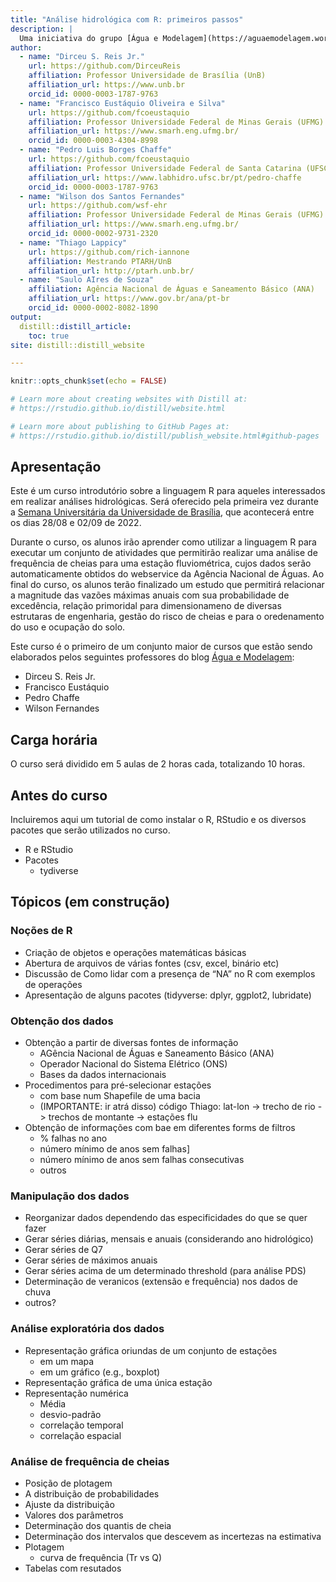 ```yaml
---
title: "Análise hidrológica com R: primeiros passos"
description: |
  Uma iniciativa do grupo [Água e Modelagem](https://aguaemodelagem.wordpress.com) para a Semana Universitária da Universidade de Brasília de 2022
author:
  - name: "Dirceu S. Reis Jr."
    url: https://github.com/DirceuReis
    affiliation: Professor Universidade de Brasília (UnB) 
    affiliation_url: https://www.unb.br
    orcid_id: 0000-0003-1787-9763
  - name: "Francisco Eustáquio Oliveira e Silva"
    url: https://github.com/fcoeustaquio
    affiliation: Professor Universidade Federal de Minas Gerais (UFMG) 
    affiliation_url: https://www.smarh.eng.ufmg.br/
    orcid_id: 0000-0003-4304-8998  
  - name: "Pedro Luis Borges Chaffe"
    url: https://github.com/fcoeustaquio
    affiliation: Professor Universidade Federal de Santa Catarina (UFSC) 
    affiliation_url: https://www.labhidro.ufsc.br/pt/pedro-chaffe
    orcid_id: 0000-0003-1787-9763
  - name: "Wilson dos Santos Fernandes"
    url: https://github.com/wsf-ehr
    affiliation: Professor Universidade Federal de Minas Gerais (UFMG) 
    affiliation_url: https://www.smarh.eng.ufmg.br/
    orcid_id: 0000-0002-9731-2320      
  - name: "Thiago Lappicy"
    url: https://github.com/rich-iannone
    affiliation: Mestrando PTARH/UnB
    affiliation_url: http://ptarh.unb.br/
  - name: "Saulo AIres de Souza"
    affiliation: Agência Nacional de Águas e Saneamento Básico (ANA)
    affiliation_url: https://www.gov.br/ana/pt-br
    orcid_id: 0000-0002-8082-1890
output:
  distill::distill_article:
    toc: true
site: distill::distill_website

---
```


```r
knitr::opts_chunk$set(echo = FALSE)

# Learn more about creating websites with Distill at:
# https://rstudio.github.io/distill/website.html

# Learn more about publishing to GitHub Pages at:
# https://rstudio.github.io/distill/publish_website.html#github-pages

```

## Apresentação

Este é um curso introdutório sobre a linguagem R para aqueles interessados em realizar análises hidrológicas. Será oferecido pela primeira vez durante a [Semana Universitária da Universidade de Brasília](http://dex.unb.br/semanaunb2022), que acontecerá entre os dias 28/08 e 02/09 de 2022.

Durante o curso, os alunos irão aprender como utilizar a linguagem R para executar um conjunto de atividades que permitirão realizar uma análise de frequência de cheias para uma estação fluviométrica, cujos dados serão automaticamente obtidos do webservice da Agência Nacional de Águas. Ao final do curso, os alunos terão finalizado um estudo que permitirá relacionar a magnitude das vazões máximas anuais com sua probabilidade de excedência, relação primoridal para dimensionameno de diversas estrutaras de engenharia, gestão do risco de cheias e para o oredenamento do uso e ocupação do solo.   

Este curso é o primeiro de um conjunto maior de cursos que estão sendo elaborados pelos seguintes professores do blog [Água e Modelagem](https://aguaemodelagem.wordpress.com):

- Dirceu S. Reis Jr.
- Francisco Eustáquio
- Pedro Chaffe
- Wilson Fernandes

## Carga horária

O curso será dividido em 5 aulas de 2 horas cada, totalizando 10 horas.

## Antes do curso

Incluiremos aqui um tutorial de como instalar o R, RStudio e os diversos pacotes que serão utilizados no curso.

- R e RStudio
- Pacotes
   - tydiverse
   
## Tópicos (em construção)

### Noções de R

- Criação de objetos e operações matemáticas básicas
- Abertura de arquivos de várias fontes (csv, excel, binário etc)
- Discussão de Como lidar com a presença de "NA" no R com exemplos de operações
- Apresentação de alguns pacotes (tidyverse: dplyr, ggplot2, lubridate)

### Obtenção dos dados

- Obtenção a partir de diversas fontes de informação
  - AGência Nacional de Águas e Saneamento Básico (ANA)
  - Operador Nacional do Sistema Elétrico (ONS)
  - Bases da dados internacionais
- Procedimentos para pré-selecionar estações 
   - com base num Shapefile de uma bacia
   - (IMPORTANTE: ir atrá disso) código Thiago: lat-lon -> trecho de rio -> trechos de montante -> estações flu
- Obtenção de informações com bae em diferentes forms de filtros
  - % falhas no ano
  - número mínimo de anos sem falhas]
  - número mínimo de anos sem falhas consecutivas
  - outros

### Manipulação dos dados

- Reorganizar dados dependendo das especificidades do que se quer fazer
- Gerar séries diárias, mensais e anuais (considerando ano hidrológico)
- Gerar séries de Q7
- Gerar séries de máximos anuais
- Gerar séries acima de um determinado threshold (para análise PDS)
- Determinação de veranicos (extensão e frequência) nos dados de chuva
- outros?


### Análise exploratória dos dados

- Representação gráfica oriundas de um conjunto de estações
  - em um mapa
  - em um gráfico (e.g., boxplot)
- Representação gráfica de uma única estação
- Representação numérica
  - Média
  - desvio-padrão
  - correlação temporal
  - correlação espacial

### Análise de frequência de cheias

- Posição de plotagem
- A distribuição de probabilidades
- Ajuste da distribuição
- Valores dos parâmetros
- Determinação dos quantis de cheia
- Determinação dos intervalos que descevem as incertezas na estimativa
- Plotagem
   - curva de frequência (Tr vs Q)
- Tabelas com resutados

   



